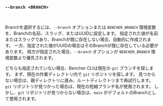 ### `--branch <BRANCH>`

<br />

Branchを選択するには、`--branch` オプションまたは `BENCHER_BRANCH` 環境変数を、Branchの名前、スラッグ、またはUUIDに設定します。
指定された値が名前またはスラッグであり、Branchが既に存在しない場合、自動的に作成されます。
一方、指定された値がUUIDの場合はそのBranchが既に存在している必要があります。
両方が指定された場合、`--branch` オプションが `BENCHER_BRANCH` 環境変数より優先されます。

どちらも指定されていない場合、Bencher CLIは現在の `git` ブランチを探します。
まず、現在の作業ディレクトリ内で `git` リポジトリを探します。
見つからない場合は、親ディレクトリに進み、ルートディレクトリまで再試行します。
`git` リポジトリが見つかった場合は、現在の短縮ブランチ名が使用されます。
しかし、`git` リポジトリが見つからない場合は、`main` がデフォルトのBranchとして使用されます。
